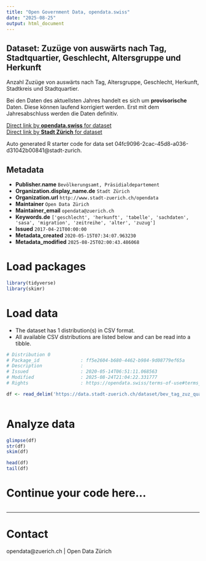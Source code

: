 ```yaml
---
title: "Open Government Data, opendata.swiss"
date: "2025-08-25"
output: html_document
---
```


## Dataset: Zuzüge von auswärts nach Tag, Stadtquartier, Geschlecht, Altersgruppe und Herkunft


Anzahl Zuzüge von auswärts nach Tag, Altersgruppe, Geschlecht, Herkunft, Stadtkreis und Stadtquartier.

Bei den Daten des aktuellsten Jahres handelt es sich um **provisorische** Daten. Diese können laufend korrigiert werden. Erst mit dem Jahresabschluss werden die Daten definitiv.
 


[Direct link by **opendata.swiss** for dataset](https://opendata.swiss/de/dataset/zuzuge-von-auswarts-nach-tag-stadtquartier-geschlecht-altersgruppe-und-herkunft-seit-1998)<br>
[Direct link by **Stadt Zürich** for dataset](https://data.stadt-zuerich.ch/dataset/bev_tag_zuz_quartier_geschl_ag_herkunft_od3531)

Auto generated R starter code for data set 04fc9096-2cac-45d8-a036-d31042b00841@stadt-zurich.

## Metadata

- **Publisher.name** `Bevölkerungsamt, Präsidialdepartement`
- **Organization.display_name.de** `Stadt Zürich`
- **Organization.url** `http://www.stadt-zuerich.ch/opendata`
- **Maintainer** `Open Data Zürich`
- **Maintainer_email** `opendata@zuerich.ch`
- **Keywords.de** `['geschlecht', 'herkunft', 'tabelle', 'sachdaten', 'sasa', 'migration', 'zeitreihe', 'alter', 'zuzug']`
- **Issued** `2017-04-21T00:00:00`
- **Metadata_created** `2020-05-15T07:34:07.963230`
- **Metadata_modified** `2025-08-25T02:00:43.486068`


# Load packages

```r

library(tidyverse)
library(skimr)

```

# Load data

-   The dataset has 1 distribution(s) in CSV format.
-   All available CSV distributions are listed below and can be read into a tibble.

```r

# Distribution 0
# Package_id               : ff5e2604-b680-4462-b984-9d08779ef65a
# Description              : 
# Issued                   : 2020-05-14T06:51:11.068563
# Modified                 : 2025-08-24T21:04:22.331777
# Rights                   : https://opendata.swiss/terms-of-use#terms_open

df <- read_delim('https://data.stadt-zuerich.ch/dataset/bev_tag_zuz_quartier_geschl_ag_herkunft_od3531/download/BEV353OD3531.csv')



```

# Analyze data

```r

glimpse(df)
str(df)
skim(df)

head(df)
tail(df)

```

# Continue your code here...

```r

```

------------------------------------------------------------------------

# Contact

opendata@zuerich.ch | Open Data Zürich
